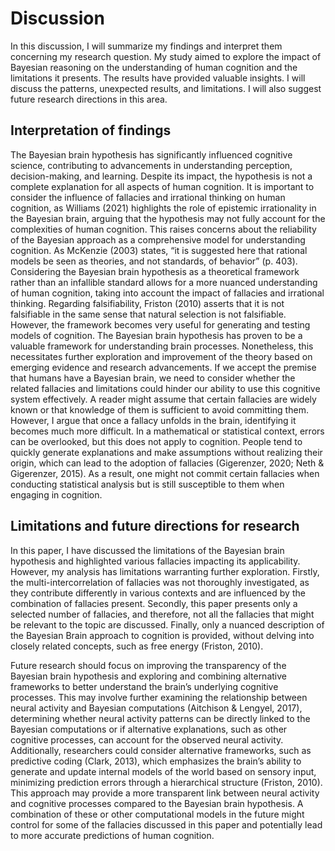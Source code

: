#	Discussion
In this discussion, I will summarize my findings and interpret them concerning my research question. My study aimed to explore the impact of Bayesian reasoning on the understanding of human cognition and the limitations it presents. The results have provided valuable insights. I will discuss the patterns, unexpected results, and limitations. I will also suggest future research directions in this area.

##	Interpretation of findings
The Bayesian brain hypothesis has significantly influenced cognitive science, contributing to advancements in understanding perception, decision-making, and learning. Despite its impact, the hypothesis is not a complete explanation for all aspects of human cognition.
It is important to consider the influence of fallacies and irrational thinking on human cognition, as Williams (2021) highlights the role of epistemic irrationality in the Bayesian brain, arguing that the hypothesis may not fully account for the complexities of human cognition. This raises concerns about the reliability of the Bayesian approach as a comprehensive model for understanding cognition. As McKenzie (2003) states, "it is suggested here that rational models be seen as theories, and not standards, of behavior" (p. 403). Considering the Bayesian brain hypothesis as a theoretical framework rather than an infallible standard allows for a more nuanced understanding of human cognition, taking into account the impact of fallacies and irrational thinking.
Regarding falsifiability, Friston (2010) asserts that it is not falsifiable in the same sense that natural selection is not falsifiable. However, the framework becomes very useful for generating and testing models of cognition. The Bayesian brain hypothesis has proven to be a valuable framework for understanding brain processes. Nonetheless, this necessitates further exploration and improvement of the theory based on emerging evidence and research advancements.
If we accept the premise that humans have a Bayesian brain, we need to consider whether the related fallacies and limitations could hinder our ability to use this cognitive system effectively. A reader might assume that certain fallacies are widely known or that knowledge of them is sufficient to avoid committing them. However, I argue that once a fallacy unfolds in the brain, identifying it becomes much more difficult. In a mathematical or statistical context, errors can be overlooked, but this does not apply to cognition. People tend to quickly generate explanations and make assumptions without realizing their origin, which can lead to the adoption of fallacies (Gigerenzer, 2020; Neth & Gigerenzer, 2015). As a result, one might not commit certain fallacies when conducting statistical analysis but is still susceptible to them when engaging in cognition.

##	Limitations and future directions for research
In this paper, I have discussed the limitations of the Bayesian brain hypothesis and highlighted various fallacies impacting its applicability. However, my analysis has limitations warranting further exploration. Firstly, the multi-intercorrelation of fallacies was not thoroughly investigated, as they contribute differently in various contexts and are influenced by the combination of fallacies present. Secondly, this paper presents only a selected number of fallacies, and therefore, not all the fallacies that might be relevant to the topic are discussed. Finally, only a nuanced description of the Bayesian Brain approach to cognition is provided, without delving into closely related concepts, such as free energy (Friston, 2010).

Future research should focus on improving the transparency of the Bayesian brain hypothesis and exploring and combining alternative frameworks to better understand the brain's underlying cognitive processes. This may involve further examining the relationship between neural activity and Bayesian computations (Aitchison & Lengyel, 2017), determining whether neural activity patterns can be directly linked to the Bayesian computations or if alternative explanations, such as other cognitive processes, can account for the observed neural activity. Additionally, researchers could consider alternative frameworks, such as predictive coding (Clark, 2013), which emphasizes the brain's ability to generate and update internal models of the world based on sensory input, minimizing prediction errors through a hierarchical structure (Friston, 2010). This approach may provide a more transparent link between neural activity and cognitive processes compared to the Bayesian brain hypothesis. A combination of these or other computational models in the future might control for some of the fallacies discussed in this paper and potentially lead to more accurate predictions of human cognition.